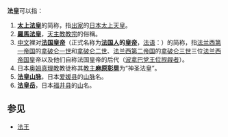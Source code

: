 '''法皇'''可以指：
#'''[[太上法皇|太上法皇]]'''的简称，指[[出家|出家]]的[[日本|日本]][[太上天皇|太上天皇]]。
#'''[[教宗|羅馬法皇]]'''，[[天主教|天主教]][[教宗|教宗]]的俗稱。
#[[中文|中文]]裡对'''[[法国皇帝|法国皇帝]]'''（正式名称为'''[[法国人|法国人]]的[[皇帝|皇帝]]'''，[[法语|法语]]：'''{{lang|fr|Empereur des Français}}'''）的简称，指[[法兰西第一帝国|法兰西第一帝国]]的[[拿破仑一世|拿破仑一世]]和[[拿破仑二世|拿破仑二世]]、[[法兰西第二帝国|法兰西第二帝国]]的[[拿破仑三世|拿破仑三世]]三位[[法兰西帝国|法兰西帝国]]皇帝以及他们自称法国皇帝的后代（[[波拿巴主义者|波拿巴党]][[王位觊觎者|王位觊觎者]]）。
#日本[[奥姆真理教|奥姆真理教]]教徒称其[[教主|教主]]'''[[麻原彰晃|麻原彰晃]]'''为“神圣法皇”。
#'''[[法皇山脉|法皇山脉]]'''，日本[[爱媛县|爱媛县]]的[[山脉|山脉]]名。
#'''[[法皇岳|法皇岳]]'''，日本[[福井县|福井县]]的[[山|山]]名。

==参见==
*[[法王|法王]]
{{disambig|Cat=二字消歧义|T}}